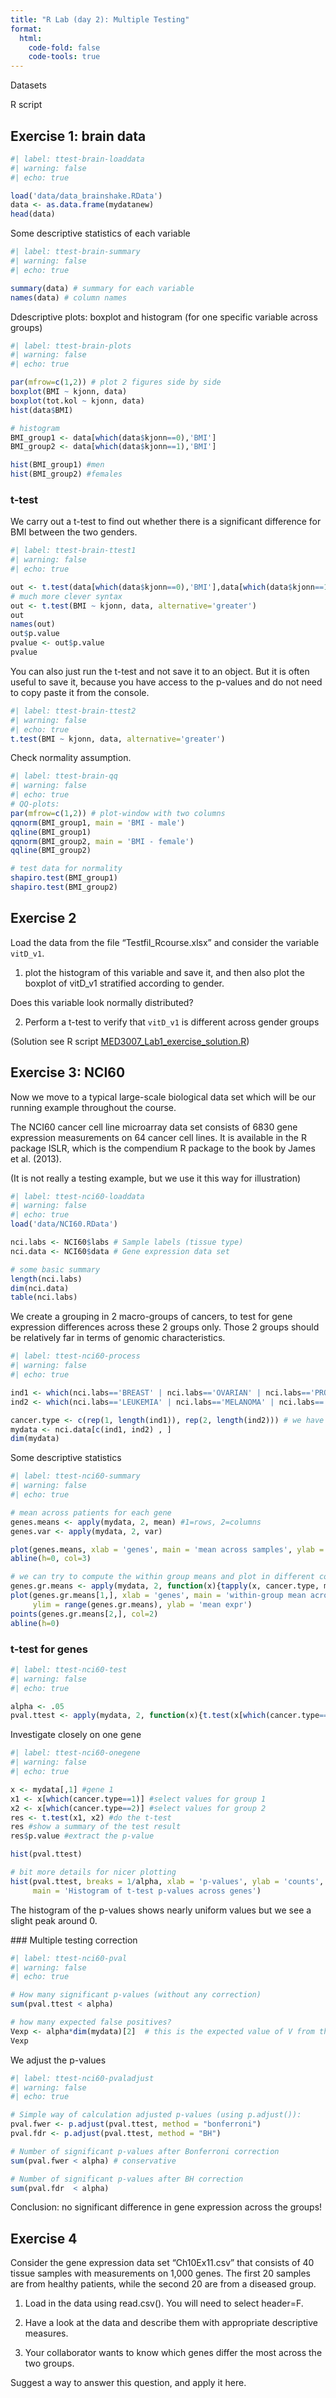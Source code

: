 ```yaml
---
title: "R Lab (day 2): Multiple Testing"
format: 
  html:
    code-fold: false
    code-tools: true
---
```


Datasets

R script


## Exercise 1: brain data

```r
#| label: ttest-brain-loaddata
#| warning: false
#| echo: true

load('data/data_brainshake.RData')
data <- as.data.frame(mydatanew)
head(data)
```


Some descriptive statistics of each variable

```r
#| label: ttest-brain-summary
#| warning: false
#| echo: true

summary(data) # summary for each variable
names(data) # column names
```

Ddescriptive plots: boxplot and histogram (for one specific variable across groups)

```r
#| label: ttest-brain-plots
#| warning: false
#| echo: true

par(mfrow=c(1,2)) # plot 2 figures side by side
boxplot(BMI ~ kjonn, data)
boxplot(tot.kol ~ kjonn, data)
hist(data$BMI)

# histogram
BMI_group1 <- data[which(data$kjonn==0),'BMI']
BMI_group2 <- data[which(data$kjonn==1),'BMI']

hist(BMI_group1) #men
hist(BMI_group2) #females
```

### t-test

We carry out a t-test to find out whether there is a significant difference for BMI between the two genders.

```r
#| label: ttest-brain-ttest1
#| warning: false
#| echo: true

out <- t.test(data[which(data$kjonn==0),'BMI'],data[which(data$kjonn==1),'BMI'], alternative='greater')
# much more clever syntax
out <- t.test(BMI ~ kjonn, data, alternative='greater')
out
names(out)
out$p.value
pvalue <- out$p.value
pvalue
```


You can also just run the t-test and not save it to an object. But it is often useful to save it, because you have access to the p-values and do not need to copy paste it from the console.

```r
#| label: ttest-brain-ttest2
#| warning: false
#| echo: true
t.test(BMI ~ kjonn, data, alternative='greater')
```


Check normality assumption.

```r
#| label: ttest-brain-qq
#| warning: false
#| echo: true
# QQ-plots:
par(mfrow=c(1,2)) # plot-window with two columns
qqnorm(BMI_group1, main = 'BMI - male')
qqline(BMI_group1)
qqnorm(BMI_group2, main = 'BMI - female')
qqline(BMI_group2)

# test data for normality
shapiro.test(BMI_group1)
shapiro.test(BMI_group2)
```



## Exercise 2

Load the data from the file "Testfil_Rcourse.xlsx" and consider the variable `vitD_v1`.

1. plot the histogram of this variable and save it, and then also plot the boxplot of vitD_v1 stratified according to gender.

Does this variable look normally distributed?

2. Perform a t-test to verify that `vitD_v1` is different across gender groups

(Solution see R script [MED3007_Lab1_exercise_solution.R]())


## Exercise 3: NCI60

Now we move to a typical large-scale biological data set which will be our running example throughout the course.

The NCI60 cancer cell line microarray data set consists of 6830 gene expression measurements on 64 cancer cell lines. It is available in the R package ISLR, which is the compendium R package to the book by James et al. (2013).

(It is not really a testing example, but we use it this way for illustration)

```r
#| label: ttest-nci60-loaddata
#| warning: false
#| echo: true
load('data/NCI60.RData')

nci.labs <- NCI60$labs # Sample labels (tissue type)
nci.data <- NCI60$data # Gene expression data set

# some basic summary
length(nci.labs)
dim(nci.data)
table(nci.labs)
```


We create a grouping in 2 macro-groups of cancers, to test for gene expression differences across these 2 groups only. Those 2 groups should be relatively far in terms of genomic characteristics.

```r
#| label: ttest-nci60-process
#| warning: false
#| echo: true

ind1 <- which(nci.labs=='BREAST' | nci.labs=='OVARIAN' | nci.labs=='PROSTATE')
ind2 <- which(nci.labs=='LEUKEMIA' | nci.labs=='MELANOMA' | nci.labs=='NSCLC' | nci.labs=='RENAL') # blood, skin, lung, kidney

cancer.type <- c(rep(1, length(ind1)), rep(2, length(ind2))) # we have two "cancer type" groups
mydata <- nci.data[c(ind1, ind2) , ]
dim(mydata)
```

Some descriptive statistics

```r
#| label: ttest-nci60-summary
#| warning: false
#| echo: true

# mean across patients for each gene
genes.means <- apply(mydata, 2, mean) #1=rows, 2=columns
genes.var <- apply(mydata, 2, var)

plot(genes.means, xlab = 'genes', main = 'mean across samples', ylab = 'mean expr')
abline(h=0, col=3)

# we can try to compute the within group means and plot in different colors..
genes.gr.means <- apply(mydata, 2, function(x){tapply(x, cancer.type, mean)})
plot(genes.gr.means[1,], xlab = 'genes', main = 'within-group mean across samples', 
     ylim = range(genes.gr.means), ylab = 'mean expr')
points(genes.gr.means[2,], col=2)
abline(h=0)
```


### t-test for genes

```r
#| label: ttest-nci60-test
#| warning: false
#| echo: true

alpha <- .05
pval.ttest <- apply(mydata, 2, function(x){t.test(x[which(cancer.type==1)], x[which(cancer.type==2)])$p.value})
```

Investigate closely on one gene

```r
#| label: ttest-nci60-onegene
#| warning: false
#| echo: true

x <- mydata[,1] #gene 1
x1 <- x[which(cancer.type==1)] #select values for group 1
x2 <- x[which(cancer.type==2)] #select values for group 2
res <- t.test(x1, x2) #do the t-test
res #show a summary of the test result
res$p.value #extract the p-value

hist(pval.ttest)

# bit more details for nicer plotting
hist(pval.ttest, breaks = 1/alpha, xlab = 'p-values', ylab = 'counts', 
     main = 'Histogram of t-test p-values across genes')
```

The histogram of the p-values shows nearly uniform values but we see a slight peak around 0.


### Multiple testing correction

```r
#| label: ttest-nci60-pval
#| warning: false
#| echo: true

# How many significant p-values (without any correction)
sum(pval.ttest < alpha)

# how many expected false positives?
Vexp <- alpha*dim(mydata)[2]  # this is the expected value of V from the slides
Vexp
```

We adjust the p-values

```r
#| label: ttest-nci60-pvaladjust
#| warning: false
#| echo: true

# Simple way of calculation adjusted p-values (using p.adjust()):
pval.fwer <- p.adjust(pval.ttest, method = "bonferroni")
pval.fdr <- p.adjust(pval.ttest, method = "BH")

# Number of significant p-values after Bonferroni correction
sum(pval.fwer < alpha) # conservative

# Number of significant p-values after BH correction
sum(pval.fdr  < alpha)
```

Conclusion: no significant difference in gene expression across the groups! 



## Exercise 4

Consider the gene expression data set "Ch10Ex11.csv" that consists of 40 tissue samples with measurements on 1,000 genes. The first 20 samples are from healthy patients, while the second 20 are from a diseased group.

1. Load in the data using read.csv(). You will need to select header=F.

2. Have a look at the data and describe them with appropriate descriptive measures.

3. Your collaborator wants to know which genes differ the most across the two groups.

Suggest a way to answer this question, and apply it here.




